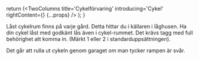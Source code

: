 
  return (<TwoColumns
      title='Cykelförvaring'
      introducing='Cykel'
      rightContent={<CyckelRight />}
      {...props} />
  );
}


Låst cykelrum finns på varje gård. Detta hittar du i källaren i låghusen. Ha din cykel låst med godkänt lås även i cykel-rummet. Det krävs tagg med full behörighet att komma in. (Märkt 1 eller 2 i standarduppsättningen).

Det går att rulla ut cykeln genom garaget om man tycker rampen är svår.
